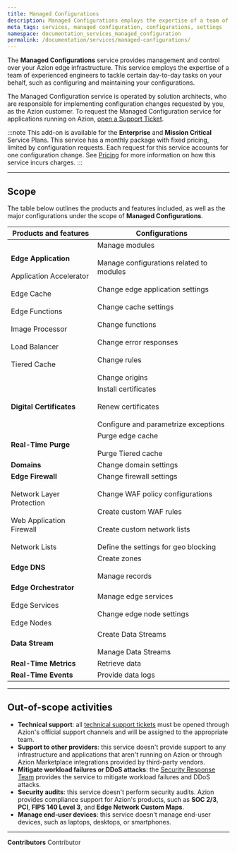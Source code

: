 ```yaml
---
title: Managed Configurations
description: Managed Configurations employs the expertise of a team of experienced engineers to tackle certain day-to-day tasks on your behalf, such as configuring and maintaining your configurations.
meta_tags: services, managed configuration, configurations, settings
namespace: documentation_services_managed_configuration
permalink: /documentation/services/managed-configurations/
---
```


The **Managed Configurations** service provides management and control over your Azion edge infrastructure. This service employs the expertise of a team of experienced engineers to tackle certain day-to-day tasks on your behalf, such as configuring and maintaining your configurations.

The Managed Configuration service is operated by solution architects, who are responsible for implementing configuration changes requested by you, as the Azion customer. To request the Managed Configuration service for applications running on Azion, [open a Support Ticket](https://tickets.azion.com/). 

:::note
This add-on is available for the **Enterprise** and **Mission Critical** Service Plans. This service has a monthly package with fixed pricing, limited by configuration requests. Each request for this service accounts for one configuration change. See [Pricing](https://www.azion.com/en/pricing/) for more information on how this service incurs charges.
:::

---

## Scope

The table below outlines the products and features included, as well as the major configurations under the scope of **Managed Configurations**.

| Products and features | Configurations |
| --- | --- |
| **Edge Application**<br></br>Application Accelerator <br></br>Edge Cache<br></br>Edge Functions<br></br>Image Processor<br></br>Load Balancer<br></br>Tiered Cache | Manage modules <br></br>Manage configurations related to modules<br></br>Change edge application settings<br></br>Change cache settings<br></br>Change functions<br></br>Change error responses<br></br>Change rules<br></br>Change origins |
| **Digital Certificates** | Install certificates<br></br>Renew certificates<br></br>Configure and parametrize exceptions |
| **Real-Time Purge** | Purge edge cache<br></br>Purge Tiered cache |
| **Domains** | Change domain settings |
| **Edge Firewall**<br></br>Network Layer Protection<br></br>Web Application Firewall<br></br>Network Lists | Change firewall settings<br></br>Change WAF policy configurations<br></br>Create custom WAF rules<br></br>Create custom network lists<br></br>Define the settings for geo blocking |
| **Edge DNS** | Create zones<br></br>Manage records | 
| **Edge Orchestrator**<br></br>Edge Services<br></br>Edge Nodes | Manage edge services <br></br>Change edge node settings |
| **Data Stream** | Create Data Streams<br></br>Manage Data Streams |
| **Real-Time Metrics** | Retrieve data |
| **Real-Time Events** | Provide data logs |

---

## Out-of-scope activities

- **Technical support**: all [technical support tickets](/en/documentation/products/guides/open-tickets/) must be opened through Azion's official support channels and will be assigned to the appropriate team.
- **Support to other providers**: this service doesn't provide support to any infrastructure and applications that aren't running on Azion or through Azion Marketplace integrations provided by third-party vendors.
- **Mitigate workload failures or DDoS attacks**: the [Security Response Team](/en/documentation/services/security-response-team/) provides the service to mitigate workload failures and DDoS attacks.
- **Security audits**: this service doesn't perform security audits. Azion provides compliance support for Azion's products, such as **SOC 2/3**, **PCI**, **FIPS 140 Level 3**, and **Edge Network Custom Maps**.
- **Manage end-user devices**: this service doesn't manage end-user devices, such as laptops, desktops, or smartphones.


---


**Contributors** <ContributorList>Contributor</ContributorList>

